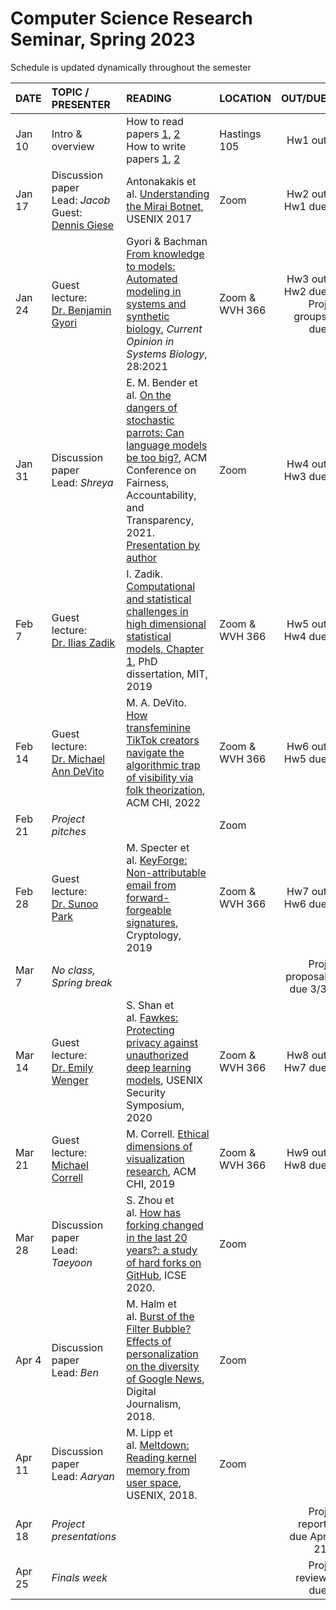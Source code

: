 <h1> Computer Science Research Seminar, Spring 2023 </h1>
Schedule is updated dynamically throughout the semester
</br>

<font size="3">

| DATE        | TOPIC / PRESENTER |READING           |LOCATION |      OUT/DUE |
| ------   |:------------------|:---------------------------------|:------| --------:| 
| Jan 10 | Intro & overview |  How to read papers [1](https://dl.acm.org/citation.cfm?id=1595493), [2](https://dl.acm.org/citation.cfm?id=1273458)<br>How to write papers [1](https://homes.cs.washington.edu/~mernst/advice/write-technical-paper.html), [2](https://www.nature.com/articles/d41586-019-02918-5)       | Hastings 105 |  Hw1 out | 
| Jan 17 | Discussion paper</br>Lead: *Jacob*</br>Guest: [Dennis Giese](https://dontvacuum.me/) | Antonakakis et al. [Understanding the Mirai Botnet](https://www.usenix.org/system/files/conference/usenixsecurity17/sec17-antonakakis.pdf), USENIX 2017  | Zoom |  Hw2 out</br>Hw1 due | 
| Jan 24 | Guest lecture:</br>[Dr. Benjamin Gyori](https://scholar.harvard.edu/bgyori)  | Gyori & Bachman [From knowledge to models: Automated modeling in systems and synthetic biology](https://www.sciencedirect.com/science/article/pii/S2452310021000561), *Current Opinion in Systems Biology*, 28:2021 | Zoom &</br>WVH 366 |  Hw3 out</br>Hw2 due</br>Proj groups due | 
| Jan 31 |  Discussion paper</br>Lead: *Shreya* | E. M. Bender et al. [On the dangers of stochastic parrots: Can language models be too big?](https://dl.acm.org/doi/abs/10.1145/3442188.3445922), ACM Conference on Fairness, Accountability, and Transparency, 2021.</br>[Presentation by author](https://www.turing.ac.uk/events/dangers-stochastic-parrots)  | Zoom |  Hw4 out</br>Hw3 due | 
| Feb 7 | Guest lecture:</br>[Dr. Ilias Zadik](https://iliaszadik.github.io) | I. Zadik. [Computational and statistical challenges in high dimensional statistical models, Chapter 1](https://iliaszadik.github.io/files/PhDThesisZadikFinal.pdf), PhD dissertation, MIT, 2019  | Zoom &</br>WVH 366 | Hw5 out</br>Hw4 due  | 
| Feb 14 | Guest lecture:</br>[Dr. Michael Ann DeVito](https://michaelanndevito.com/) | M. A. DeVito. [How transfeminine TikTok creators navigate the algorithmic trap of visibility via folk theorization](https://dl.acm.org/doi/abs/10.1145/3555105), ACM CHI, 2022  | Zoom &</br>WVH 366 |  Hw6 out</br>Hw5 due | 
| Feb 21 |  *Project pitches* |   | Zoom |  |
| Feb 28 | Guest lecture:</br>[Dr. Sunoo Park](https://sunoopark.com/) | M. Specter et al. [KeyForge: Non-attributable email from forward-forgeable signatures](https://eprint.iacr.org/2019/390.pdf), Cryptology, 2019  | Zoom &</br>WVH 366 | Hw7 out</br>Hw6 due  | 
| Mar 7 | *No class, Spring break* |   |  | Proj proposal due 3/3  | 
| Mar 14 | Guest lecture:</br>[Dr. Emily Wenger](https://www.emilywenger.com) |  S. Shan et al. [Fawkes: Protecting privacy against unauthorized deep learning models](https://www.usenix.org/system/files/sec20-shan.pdf), USENIX Security Symposium, 2020 |Zoom &</br>WVH 366  | Hw8 out</br>Hw7 due  |  
| Mar 21 |  Guest lecture:</br>[Michael Correll](https://correll.io) | M. Correll. [Ethical dimensions of visualization research](https://dl.acm.org/doi/10.1145/3290605.3300418), ACM CHI, 2019  |Zoom &</br>WVH 366  |  Hw9 out</br>Hw8 due | 
| Mar 28 | Discussion paper</br>Lead: *Taeyoon* | S. Zhou et al. [How has forking changed in the last 20 years?: a study of hard forks on GitHub](https://dl.acm.org/doi/10.1145/3377811.3380412), ICSE 2020.  | Zoom |   | 
| Apr 4 | Discussion paper</br>Lead: *Ben* | M. Halm et al. [Burst of the Filter Bubble? Effects of personalization on the diversity of Google News](https://www.tandfonline.com/doi/abs/10.1080/21670811.2017.1338145), Digital Journalism, 2018.  | Zoom |   | 
| Apr 11 | Discussion paper</br>Lead: *Aaryan* |  M. Lipp et al. [Meltdown: Reading kernel memory from user space](https://www.usenix.org/conference/usenixsecurity18/presentation/lipp), USENIX, 2018.  |  Zoom|   | 
| Apr 18 | *Project presentations* |   |  | Proj report due Apr 21  | 
| Apr 25 |  *Finals week* |            |            | Proj review due   | 
</font>






